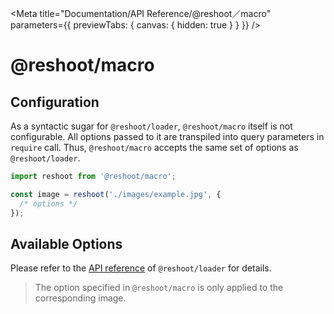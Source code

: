 

<Meta
  title="Documentation/API Reference/@reshoot／macro"
  parameters={{ previewTabs: { canvas: { hidden: true } } }}
/>

# @reshoot/macro

## Configuration

As a syntactic sugar for `@reshoot/loader`, `@reshoot/macro` itself is not configurable. All options passed to it are transpiled into query parameters in `require` call. Thus, `@reshoot/macro` accepts the same set of options as `@reshoot/loader`.

```typescript
import reshoot from '@reshoot/macro';

const image = reshoot('./images/example.jpg', {
  /* options */
});
```

## Available Options

Please refer to the [API reference](?path=/docs/documentation-api-reference-reshoot／loader--page) of `@reshoot/loader` for details.

> The option specified in `@reshoot/macro` is only applied to the corresponding image.
